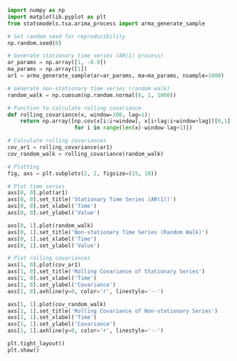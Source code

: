 ```python
import numpy as np
import matplotlib.pyplot as plt
from statsmodels.tsa.arima_process import arma_generate_sample

# Set random seed for reproducibility
np.random.seed(0)

# Generate stationary time series (AR(1) process)
ar_params = np.array([1, -0.9])
ma_params = np.array([1])
ar1 = arma_generate_sample(ar=ar_params, ma=ma_params, nsample=1000)

# Generate non-stationary time series (random walk)
random_walk = np.cumsum(np.random.normal(0, 1, 1000))

# Function to calculate rolling covariance
def rolling_covariance(x, window=100, lag=1):
    return np.array([np.cov(x[i:i+window], x[i+lag:i+window+lag])[0,1] 
                     for i in range(len(x)-window-lag+1)])

# Calculate rolling covariances
cov_ar1 = rolling_covariance(ar1)
cov_random_walk = rolling_covariance(random_walk)

# Plotting
fig, axs = plt.subplots(2, 2, figsize=(15, 10))

# Plot time series
axs[0, 0].plot(ar1)
axs[0, 0].set_title('Stationary Time Series (AR(1))')
axs[0, 0].set_xlabel('Time')
axs[0, 0].set_ylabel('Value')

axs[0, 1].plot(random_walk)
axs[0, 1].set_title('Non-stationary Time Series (Random Walk)')
axs[0, 1].set_xlabel('Time')
axs[0, 1].set_ylabel('Value')

# Plot rolling covariances
axs[1, 0].plot(cov_ar1)
axs[1, 0].set_title('Rolling Covariance of Stationary Series')
axs[1, 0].set_xlabel('Time')
axs[1, 0].set_ylabel('Covariance')
axs[1, 0].axhline(y=0, color='r', linestyle='--')

axs[1, 1].plot(cov_random_walk)
axs[1, 1].set_title('Rolling Covariance of Non-stationary Series')
axs[1, 1].set_xlabel('Time')
axs[1, 1].set_ylabel('Covariance')
axs[1, 1].axhline(y=0, color='r', linestyle='--')

plt.tight_layout()
plt.show()
```